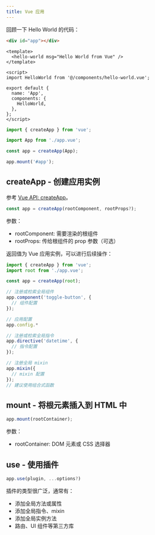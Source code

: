 ```yaml
---
title: Vue 应用
---
```


回顾一下 Hello World 的代码：

``` html title="index.html"
<div id="app"></div>
```

``` vue title="src/app.vue"
<template>
  <hello-world msg="Hello World from Vue" />
</template>

<script>
import HelloWorld from '@/components/hello-world.vue';

export default {
  name: 'App',
  components: {
    HelloWorld,
  },
};
</script>
```

``` ts title="src/main.ts"
import { createApp } from 'vue';

import App from './app.vue';

const app = createApp(App);

app.mount('#app');
```

## createApp - 创建应用实例

参考 [Vue API: createApp](https://cn.vuejs.org/api/application.html#createapp)。

``` ts
const app = createApp(rootComponent, rootProps?);
```

参数：

+ rootComponent: 需要渲染的根组件
+ rootProps: 传给根组件的 prop 参数（可选）

返回值为 Vue 应用实例，可以进行后续操作：

``` ts
import { createApp } from 'vue';
import root from './app.vue';

const app = createApp(root);

// 注册或检索全局组件
app.component('toggle-button', {
  // 组件配置
});

// 应用配置
app.config.*

// 注册或检索全局指令
app.directive('datetime', {
  // 指令配置
});

// 注册全局 mixin
app.mixin({
  // mixin 配置
});
// 建议使用组合式函数
```

## mount - 将根元素插入到 HTML 中

``` ts
app.mount(rootContainer);
```

参数：

+ rootContainer: DOM 元素或 CSS 选择器

## use - 使用插件

``` ts
app.use(plugin, ...options?)
```

插件的类型很广泛，通常有：

+ 添加全局方法或属性
+ 添加全局指令、mixin
+ 添加全局实例方法
+ 路由、UI 组件等第三方库
